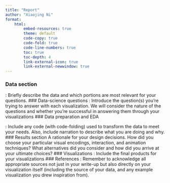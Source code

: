 ```yaml
---
title: "Report"
author: "Xiaojing Ni"
format:
    html:
        embed-resources: true
        theme: default
        code-copy: true
        code-fold: true
        code-line-numbers: true
        toc: true
        toc-depth: 4
        link-external-icon: true
        link-external-newwindow: true
---
```

### Data section
: Briefly describe the data and which portions are most relevant for your questions.
### Data-science questions
: Introduce the question(s) you're trying to answer with each visualization. We will consider the nature of the questions and whether you're successful in answering them through your visualizations
### Data preparation and EDA

: Include any code (with code-folding) used to transform the data to meet your needs. Also, include narration to describe what you are doing and why.
### Results section
A rationale for your design decisions. How did you choose your particular visual encodings, interaction, and animation techniques? What alternatives did you consider and how did you arrive at your ultimate choices?
### Visualizations
: Include the final products for your visualizations
### References
: Remember to acknowledge all appropriate sources not just in your write-up but also directly on your visualization itself (including the source of your data, and any example visualization you drew inspiration from).